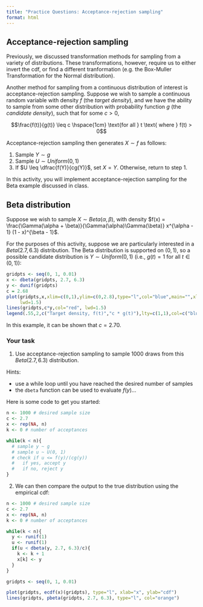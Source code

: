 ```yaml
---
title: "Practice Questions: Acceptance-rejection sampling"
format: html
---
```


## Acceptance-rejection sampling

Previously, we discussed transformation methods for sampling from a variety of distributions. These transformations, however, require us to either invert the cdf, or find a different tranformation (e.g. the Box-Muller Transformation for the Normal distribution).

Another method for sampling from a continuous distribution of interest is acceptance-rejection sampling. Suppose we wish to sample a continuous random variable with density $f$ (the *target density*), and we have the ability to sample from some other distribution with probability function $g$ (the *candidate density*), such that for some $c > 0$,

$$\frac{f(t)}{g(t)} \leq c \hspace{1cm} \text{for all } t \text{ where } f(t) > 0$$


Acceptance-rejection sampling then generates $X \sim f$ as follows:

1. Sample $Y \sim g$
2. Sample $U \sim Uniform(0, 1)$
3. If $U \leq \dfrac{f(Y)}{cg(Y)}$, set $X = Y$. Otherwise, return to step 1.

In this activity, you will implement acceptance-rejection sampling for the Beta example discussed in class.

## Beta distribution

Suppose we wish to sample $X \sim Beta(\alpha, \beta)$, with density $f(x) = \frac{\Gamma(\alpha + \beta)}{\Gamma(\alpha)\Gamma(\beta)} x^{\alpha - 1} (1 - x)^{\beta - 1}$.

For the purposes of this activity, suppose we are particularly interested in a $Beta(2.7, 6.3)$ distribution. The Beta distribution is supported on $(0, 1)$, so a possible candidate distribution is $Y \sim Uniform(0, 1)$ (i.e., $g(t) = 1$ for all $t \in (0, 1)$):

```r
gridpts <- seq(0, 1, 0.01)
x <- dbeta(gridpts, 2.7, 6.3)
y <- dunif(gridpts)
c = 2.68
plot(gridpts,x,xlim=c(0,1),ylim=c(0,2.8),type="l",col="blue",main="",xlab="",ylab="",
     lwd=1.5)
lines(gridpts,c*y,col="red", lwd=1.5)
legend(.55,2,c("Target density, f(t)","c * g(t)"),lty=c(1,1),col=c("blue","red"))
```

In this example, it can be shown that $c = 2.70$.

### Your task

1. Use acceptance-rejection sampling to sample 1000 draws from this $Beta(2.7, 6.3)$ distribution.

Hints: 

* use a while loop until you have reached the desired number of samples
* the `dbeta` function can be used to evaluate $f(y)$...

Here is some code to get you started:

```r
n <- 1000 # desired sample size
c <- 2.7
x <- rep(NA, n)
k <- 0 # number of acceptances

while(k < n){
  # sample y ~ g
  # sample u ~ U(0, 1)
  # check if u <= f(y)/(cg(y))
  #   if yes, accept y
  #   if no, reject y
}
```

2. We can then compare the output to the true distribution using the empirical cdf:

```r
n <- 1000 # desired sample size
c <- 2.7
x <- rep(NA, n)
k <- 0 # number of acceptances

while(k < n){
  y <- runif(1)
  u <- runif(1)
  if(u < dbeta(y, 2.7, 6.3)/c){
    k <- k + 1
    x[k] <- y
  }
}
```


```r
gridpts <- seq(0, 1, 0.01)

plot(gridpts, ecdf(x)(gridpts), type="l", xlab="x", ylab="cdf")
lines(gridpts, pbeta(gridpts, 2.7, 6.3), type="l", col="orange")
```


